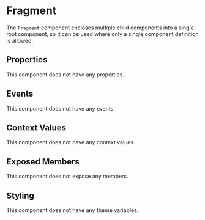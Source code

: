 
# Fragment

The `Fragment` component encloses multiple child components into a single root component, so it can be used where only a single component definition is allowed.

## Properties

This component does not have any properties.

## Events

This component does not have any events.

## Context Values

This component does not have any context values.

## Exposed Members

This component does not expose any members.

## Styling

This component does not have any theme variables.
